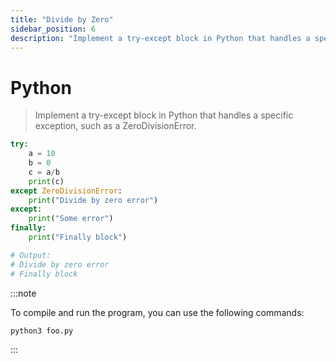 ```yaml
---
title: "Divide by Zero"
sidebar_position: 6
description: "Implement a try-except block in Python that handles a specific exception, such as a ZeroDivisionError."
---
```



# <Heading name="banner" description="ZeroDivisionError">Python</Heading>

> Implement a try-except block in Python that handles a specific exception, such as a ZeroDivisionError.

```python
try:
    a = 10
    b = 0
    c = a/b
    print(c)
except ZeroDivisionError:
    print("Divide by zero error")
except:
    print("Some error")
finally:
    print("Finally block")

# Output:
# Divide by zero error
# Finally block

```

:::note

To compile and run the program, you can use the following commands:

```bash
python3 foo.py
```

:::

